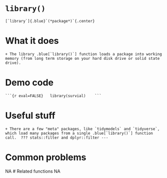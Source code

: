 # [`library()`]{.blue}	
	[`library`]{.blue}`(*package*)`{.center}
# What it does
	+ The library .blue[`library()`] function loads a package into working memory (from long term storage on your hard disk drive or solid state drive).	
# Demo code
	```{r eval=FALSE}	library(survial)	```	
# Useful stuff
	+ There are a few "meta" packages, like `tidymodels` and `tidyverse`, which load many packages from a single .blue[`library()`] function call.	???	stats::filter and dplyr::filter	---
# Common problems
NA
# Related functions
NA